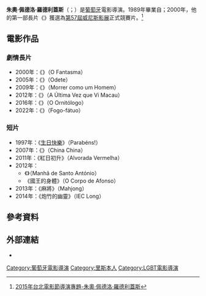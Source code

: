 {{noteTA
|T=zh-tw:朱奧·佩德洛·羅德利蓋斯;zh-hk:侯·貝德勞·洛迪格斯;zh-cn:若昂·佩德罗·罗德里格斯;
|G1=Show
|1=zh-tw:朱奧·佩德洛·羅德利蓋斯;zh-hk:侯·貝德勞·洛迪格斯;zh-cn:若昂·佩德罗·罗德里格斯;
}}

{{Infobox person
| name  = 朱奧·佩德洛·羅德利蓋斯<br/>João Pedro Rodrigues
| image = Joao Pedro Rodrigues.jpg
| imagesize = 
| caption = 
| birth_date = {{birth date and age|1966|8|24}}
| birth_place = {{POR}}[[里斯本|里斯本]]
| nationality = {{POR}}
| years_active = 
| occupation = 電影導演、編劇
| spouse = 
}}
'''朱奧·佩德洛·羅德利蓋斯'''（{{lang-pt|João Pedro Rodrigues}}；{{bd|1966年|8月24日}}）是[[葡萄牙|葡萄牙]]電影導演。1989年畢業自{{link-pt|里斯本戲劇與電影學院|Escola Superior de Teatro e Cinema}}；2000年，他的第一部長片《{{link-pt|暗夜魅惑|O Fantasma (filme de 2000)}}》獲選為[[威尼斯影展|第57屆威尼斯影展]]正式競賽片。<ref>[http://www.taipeiff.org.tw/Program_s.aspx?FwebID=f42c6212-7c25-438a-89c5-2320353cbad5&SubID=67&FilmID=91&p=1 2015年台北電影節導演專題-朱奧·佩德洛·羅德利蓋斯]{{Dead link|date=2018年7月 |bot=InternetArchiveBot |fix-attempted=no }}</ref>

== 電影作品 ==
=== 劇情長片 ===
*2000年：《{{link-pt|暗夜魅惑|O Fantasma (filme de 2000)}}》（O Fantasma）
*2005年：《{{link-pt|兩個漂泊的靈魂|Odete}}》（Odete）
*2009年：《{{link-pt|罪美女人|Morrer como um Homem}}》（Morrer como um Homem）
*2012年：《{{link-pt|再見澳門|A Última Vez que Vi Macau}}》（A Última Vez que Vi Macau）
*2016年：《{{link-en|鳥人秘境|O Ornitólogo}}》（O Ornitólogo）
*2022年：《{{link-fr|軍營裡的王子|Feu follet (film)}}》（Fogo-fátuo）

=== 短片 ===
*1997年：《[[生日快樂|生日快樂]]》（Parabéns!）
*2007年：《{{link-pt|中國，中國|China China}}》（China China）
*2011年：《紅日初升》（Alvorada Vermelha）
*2012年：
**《{{link-pt|聖安東尼節的早晨|Manhã de Santo António}}》（Manhã de Santo António）
**《國王的身體》（O Corpo de Afonso）
*2013年：《麻將》（Mahjong）
*2014年：《炮竹的幽靈》（IEC Long）

==參考資料==
{{reflist}}

==外部連結==
* {{IMDb name|id=0735134}}
{{盧卡諾影展最佳導演獎}}
{{DEFAULTSORT:Rodrigues, Joao Pedro}}
[[Category:葡萄牙電影導演|Category:葡萄牙電影導演]]
[[Category:里斯本人|Category:里斯本人]]
[[Category:LGBT電影導演|Category:LGBT電影導演]]